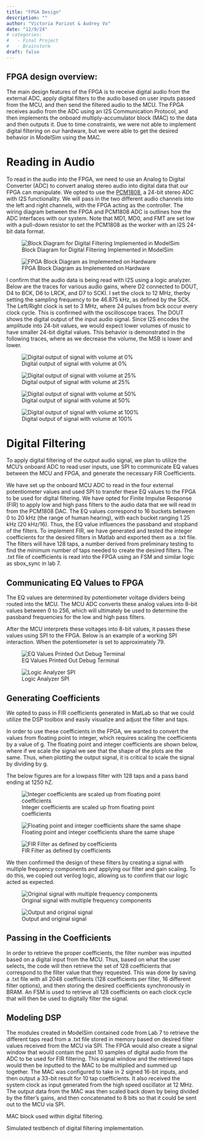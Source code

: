 ```yaml
---
title: "FPGA Design"
description: ""
author: "Victoria Parizot & Audrey Vo"
date: "12/9/24"
# categories:
#   - Final Project
#   - Brainstorm
draft: false
---
```


## FPGA design overview:
The main design features of the FPGA is to receive digital audio from the external ADC, apply digital filters to the audio based on user inputs passed from the MCU, and then send the filtered audio to the MCU. The FPGA receives audio from the ADC using an I2S Communication Protocol, and then implements the onboard multiply-accumulator block (MAC) to the data and then outputs it. Due to time constraints, we were not able to implement digital filtering on our hardware, but we were able to get the desired behavior in ModelSim using the MAC. 

# Reading in Audio

To read in the audio into the FPGA, we need to use an Analog to Digital Converter (ADC) to convert analog stereo audio into digital data that our FPGA can manipulate. We opted to use the [PCM1808](https://www.ti.com/lit/ds/symlink/pcm1808.pdf?ts=1732053094807&ref_url=https%253A%252F%252Fwww.google.com%252F), a 24-bit stereo ADC with I2S functionality. We will pass in the two different audio channels into the left and right channels, with the FPGA acting as the controller. The wiring diagram between the FPGA and PCM1808 ADC is outlines how the ADC interfaces with our system. Note that MD1, MD0, and FMT are set low with a pull-down resistor to set the PCM1808 as the worker with an I2S 24-bit data format.

![Block Diagram for Digital Filtering Implemented in ModelSim](images/fpgablockdiagram.png) 

![FPGA Block Diagram as Implemented on Hardware](images/actualfpga.png) 



I confirm that the audio data is being read with I2S using a logic analyzer. Below are the traces for various audio gains, where D2 connected to DOUT, D4 to BCK, D6 to LRCK, and D7 to SCKI. I set the clock to 12 MHz, therby setting the sampling frequency to be 46.875 kHz, as defined by the SCK. The Left/Right clock is set to 3 MHz, where 24 pulses from bck occur every clock cycle. This is confirmed with the oscilloscope traces. The DOUT shows the digital output of the input audio signal. Since I2S encodes the amplitude into 24-bit values, we would expect lower volumes of music to have smaller 24-bit digital values. This behavior is demonstrated in the following traces, where as we decrease the volume, the MSB is lower and lower.

![Digital output of signal with volume at 0%](images/i2svol0.png) 

![Digital output of signal with volume at 25%](images/i2svol25.png) 

![Digital output of signal with volume at 50%](images/i2svol50.png) 

![Digital output of signal with volume at 100%](images/i2svol100.png) 


# Digital Filtering
To apply digital filtering of the output audio signal, we plan to utilize the MCU's onboard ADC to read user inputs, use SPI to communicate EQ values between the MCU and FPGA, and generate the necessary FIR Coefficients.

We have set up the onboard MCU ADC to read in the four external potentiometer values and used SPI to transfer these EQ values to the FPGA to be used for digital filtering. We have opted for Finite Impulse Response (FIR) to apply low and high pass filters to the audio data that we will read in from the PCM1808 DAC. The EQ values correspond to 16 buckets between 0 to 20 kHz (the range of human hearing), with each bucket ranging 1.25 kHz (20 kHz/16). Thus, the EQ value influences the passband and stopband of the filters. To implement FIR, we have generated and tested the integer coefficients for the desired filters in Matlab and exported them as a .txt file. The filters will have 128 taps, a number derived from preliminary testing to find the minimum number of taps needed to create the desired filters. The .txt file of coefficients is read into the FPGA using an FSM and similar logic as sbox_sync in lab 7. 

## Communicating EQ Values to FPGA
The EQ values are determined by potentiometer voltage dividers being routed into the MCU. The MCU ADC converts these analog values into 8-bit values between 0 to 256, which will ultimately be used to determine the passband frequencies for the low and high pass filters. 

After the MCU interprets these voltages into 8-bit values, it passes these values using SPI to the FPGA. Below is an example of a working SPI interaction. When the potentiometer is set to approximately 79.

![EQ Values Printed Out Debug Terminal](images/EQValues.png) 

![Logic Analyzer SPI](images/DS1Z_QuickPrint16.png) 

## Generating Coefficients
We opted to pass in FIR coefficients generated in MatLab so that we could utilize the DSP toolbox and easily visualize and adjust the filter and taps. 

In order to use these coefficients in the FPGA, we wanted to convert the values from floating point to integer, which requires scaling the coefficients by a value of g. The floating point and integer coefficients are shown below, where if we scale the signal we see that the shape of the plots are the same. Thus, when plotting the output signal, it is critical to scale the signal by dividing by g. 

The below figures are for a lowpass filter with 128 taps and a pass band ending at 1250 hZ.

![Integer coefficients are scaled up from floating point coefficients](images/coeffConv.png) 

![Floating point and integer coefficients share the same shape](images/coeffConvZoomed.png) 

![FIR Filter as defined by coefficients](images/FIRFilter.png) 

We then confirmed the design of these filters by creating a signal with multiple frequency components and applying our filter and gain scaling. To do this, we copied out verilog logic, allowing us to confirm that our logic acted as expected.

![Original signal with multiple frequency components](images/origSignal.png) 

![Output and original signal](images/outputSig.png) 

## Passing in the Coefficients
In order to retrieve the proper coefficients, the filter number was inputted based on a digital input from the MCU. Thus, based on what the user selects, the code will then retrieve the set of 128 coefficients that correspond to the filter value that they requested. This was done by saving a .txt file with all 2048 coefficients (128 coefficients per filter, 16 different filter options), and then storing the desired coefficients synchronously in BRAM. An FSM is used to retrieve all 128 coefficients on each clock cycle that will then be used to digitally filter the signal. 

## Modeling DSP
The modules created in ModelSim contained code from Lab 7 to retrieve the different taps read from a .txt file stored in memory based on desired filter values received from the MCU via SPI. The FPGA would also create a signal window that would contain the past 10 samples of digital audio from the ADC to be used for FIR filtering. This signal window and the retrieved taps would then be inputted to the MAC to be multiplied and summed up together. The MAC was configured to take in 2 signed 16-bit inputs, and then output a 33-bit result for 10 tap coefficients. It also received the system clock as input generated from the high speed oscillator at 12 MHz. The output data from the MAC was then scaled back down by being divided by the filter’s gains, and then concatenated to 8 bits so that it could be sent out to the MCU via SPI. 

MAC block used within digital filtering.

Simulated testbench of digital filtering implementation.

